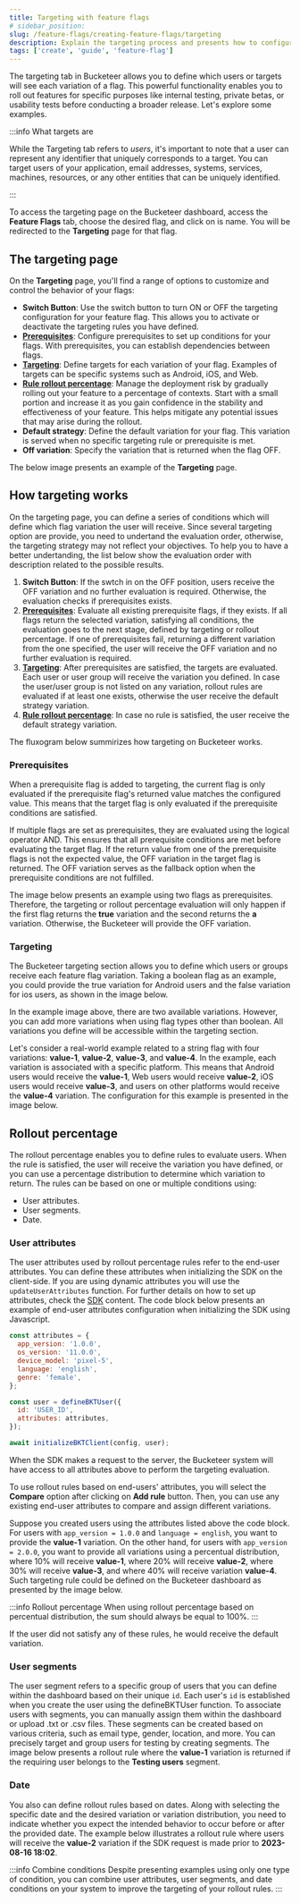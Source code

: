 ```yaml
---
title: Targeting with feature flags
# sidebar_position:
slug: /feature-flags/creating-feature-flags/targeting
description: Explain the targeting process and presents how to configure the feature flag targeting. The page will describe the fields and show an example.
tags: ['create', 'guide', 'feature-flag']
---
```



The targeting tab in Bucketeer allows you to define which users or targets will see each variation of a flag. This powerful functionality enables you to roll out features for specific purposes like internal testing, private betas, or usability tests before conducting a broader release. Let's explore some examples.

:::info What targets are

While the Targeting tab refers to _users_, it's important to note that a user can represent any identifier that uniquely corresponds to a target. You can target users of your application, email addresses, systems, services, machines, resources, or any other entities that can be uniquely identified.

:::

To access the targeting page on the Bucketeer dashboard, access the **Feature Flags** tab, choose the desired flag, and click on is name. You will be redirected to the **Targeting** page for that flag.

## The targeting page

On the **Targeting** page, you'll find a range of options to customize and control the behavior of your flags:

- **Switch Button**: Use the switch button to turn ON or OFF the targeting configuration for your feature flag. This allows you to activate or deactivate the targeting rules you have defined.
- [**Prerequisites**](/feature-flags/targeting#prerequisites): Configure prerequisites to set up conditions for your flags. With prerequisites, you can establish dependencies between flags.
- [**Targeting**](/feature-flags/targeting#targeting): Define targets for each variation of your flag. Examples of targets can be specific systems such as Android, iOS, and Web.
- [**Rule rollout percentage**](/feature-flags/targeting#rollout-percentage): Manage the deployment risk by gradually rolling out your feature to a percentage of contexts. Start with a small portion and increase it as you gain confidence in the stability and effectiveness of your feature. This helps mitigate any potential issues that may arise during the rollout.
- **Default strategy**: Define the default variation for your flag. This variation is served when no specific targeting rule or prerequisite is met.
- **Off variation**: Specify the variation that is returned when the flag OFF.

The below image presents an example of the **Targeting** page.

<CenteredImg
  imgURL="img/feature-flags/targeting/targeting-page.png"
  alt="targeting page panel"
/>

## How targeting works

On the targeting page, you can define a series of conditions which will define which flag variation the user will receive. Since several targeting option are provide, you need to undertand the evaluation order, otherwise, the targeting strategy may not reflect your objectives. To help you to have a better undertanding, the list below show the evaluation order with description related to the possible results.

1. **Switch Button**: If the swtch in on the OFF position, users receive the OFF variation and no further evaluation is required. Otherwise, the evaluation checks if prerequisites exists.
2. [**Prerequisites**](/feature-flags/targeting#prerequisites): Evaluate all existing prerequisite flags, if they exists. If all flags return the selected variation, satisfying all conditions, the evaluation goes to the next stage, defined by targeting or rollout percentage. If one of prerequisites fail, returning a different variation from the one specified, the user will receive the OFF variation and no further evaluation is required.
3. [**Targeting**](/feature-flags/targeting#targeting): After prerequisites are satisfied, the targets are evaluated. Each user or user group will receive the variation you defined. In case the user/user group is not listed on any variation, rollout rules are evaluated if at least one exists, otherwise the user receive the default strategy variation.
4. [**Rule rollout percentage**](/feature-flags/targeting#rollout-percentage): In case no rule is satisfied, the user receive the default strategy variation.

The fluxogram below summirizes how targeting on Bucketeer works.

<CenteredImg
  imgURL="img/feature-flags/targeting/targeting-fluxogram-2.svg"
  alt="targeting fluxogram panel"
  wSize="600px"
/>

### Prerequisites

When a prerequisite flag is added to targeting, the current flag is only evaluated if the prerequisite flag's returned value matches the configured value. This means that the target flag is only evaluated if the prerequisite conditions are satisfied.

If multiple flags are set as prerequisites, they are evaluated using the logical operator AND. This ensures that all prerequisite conditions are met before evaluating the target flag. If the return value from one of the prerequisite flags is not the expected value, the OFF variation in the target flag is returned. The OFF variation serves as the fallback option when the prerequisite conditions are not fulfilled.

The image below presents an example using two flags as prerequisites. Therefore, the targeting or rollout percentage evaluation will only happen if the first flag returns the **true** variation and the second returns the **a** variation. Otherwise, the Bucketeer will provide the OFF variation.

<CenteredImg
  imgURL="img/feature-flags/targeting/prerequisites.png"
  alt="prerequisites example"
  wSize="500px"
/>

### Targeting

The Bucketeer targeting section allows you to define which users or groups receive each feature flag variation. Taking a boolean flag as an example, you could provide the true variation for Android users and the false variation for ios users, as shown in the image below.

<CenteredImg
  imgURL="img/feature-flags/targeting/targeting-boolean-example.png"
  alt="targeting boolean example panel"
  wSize="500px"
/>

In the example image above, there are two available variations. However, you can add more variations when using flag types other than boolean. All variations you define will be accessible within the targeting section.

Let's consider a real-world example related to a string flag with four variations: **value-1**, **value-2**, **value-3**, and **value-4**. In the example, each variation is associated with a specific platform. This means that Android users would receive the **value-1**, Web users would receive **value-2**, iOS users would receive **value-3**, and users on other platforms would receive the **value-4** variation. The configuration for this example is presented in the image below.

<CenteredImg
  imgURL="img/feature-flags/targeting/targeting-string-example.png"
  alt="create feature flag panel"
  wSize="500px"
/>

## Rollout percentage

The rollout percentage enables you to define rules to evaluate users. When the rule is satisfied, the user will receive the variation you have defined, or you can use a percentage distribution to determine which variation to return. The rules can be based on one or multiple conditions using:

- User attributes.
- User segments.
- Date.

### User attributes

The user attributes used by rollout percentage rules refer to the end-user attributes. You can define these attributes when initializing the SDK on the client-side. If you are using dynamic attributes you will use the `updateUserAttributes` function. For further details on how to set up attributes, check the [SDK](/sdk) content. The code block below presents an example of end-user attributes configuration when initializing the SDK using Javascript.

```js showLineNumbers
const attributes = {
  app_version: '1.0.0',
  os_version: '11.0.0',
  device_model: 'pixel-5',
  language: 'english',
  genre: 'female',
};

const user = defineBKTUser({
  id: 'USER_ID',
  attributes: attributes,
});

await initializeBKTClient(config, user);
```

When the SDK makes a request to the server, the Bucketeer system will have access to all attributes above to perform the targeting evaluation.

To use rollout rules based on end-users' attributes, you will select the **Compare** option after clicking on **Add rule** button. Then, you can use any existing end-user attributes to compare and assign different variations.

Suppose you created users using the attributes listed above the code block. For users with `app_version = 1.0.0` and `language = english`, you want to provide the **value-1** variation. On the other hand, for users with `app_version = 2.0.0`, you want to provide all variations using a percentual distribution, where 10% will receive **value-1**, where 20% will receive **value-2**, where 30% will receive **value-3**, and where 40% will receive variation **value-4**. Such targeting rule could be defined on the Bucketeer dashboard as presented by the image below.

<CenteredImg
  imgURL="img/feature-flags/targeting/rollout-user-atributes.png"
  alt="rollout rule definition based on attributes"
  wSize="500px"
/>

:::info Rollout percentage
When using rollout percentage based on percentual distribution, the sum should always be equal to 100%.
:::

If the user did not satisfy any of these rules, he would receive the default variation.

### User segments

The user segment refers to a specific group of users that you can define within the dashboard based on their unique `id`. Each user's `id` is established when you create the user using the defineBKTUser function. To associate users with segments, you can manually assign them within the dashboard or upload .txt or .csv files. These segments can be created based on various criteria, such as email type, gender, location, and more. You can precisely target and group users for testing by creating segments. The image below presents a rollout rule where the **value-1** variation is returned if the requiring user belongs to the **Testing users** segment.

<CenteredImg
  imgURL="img/feature-flags/targeting/rollout-rule-segment.png"
  alt="rollout rule definition based on segment"
  wSize="500px"
/>

### Date

You also can define rollout rules based on dates. Along with selecting the specific date and the desired variation or variation distribution, you need to indicate whether you expect the intended behavior to occur before or after the provided date. The example below illustrates a rollout rule where users will receive the **value-2** variation if the SDK request is made prior to **2023-08-16 18:02**.

<CenteredImg
  imgURL="img/feature-flags/targeting/rollout-rule-date.png"
  alt="rollout rule definition based on date"
  wSize="500px"
/>

:::info Combine conditions
Despite presenting examples using only one type of condition, you can combine user attributes, user segments, and date conditions on your system to improve the targeting of your rollout rules.
:::
